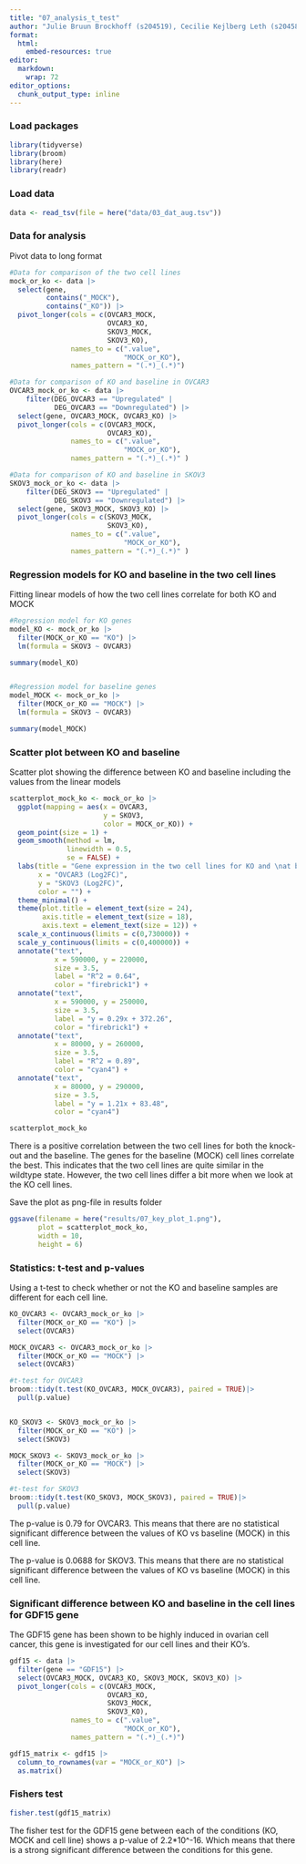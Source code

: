 ```yaml
---
title: "07_analysis_t_test"
author: "Julie Bruun Brockhoff (s204519), Cecilie Kejlberg Leth (s204584), Amalie Drud Nielsen (s204560), Chrysillis Hellemann Polhaus (s153664), Lise Lotte Eriksen (s154123)"
format: 
  html:
    embed-resources: true
editor: 
  markdown: 
    wrap: 72
editor_options: 
  chunk_output_type: inline
---
```


### Load packages

```r
library(tidyverse)
library(broom)
library(here)
library(readr)
```

### Load data

```r
data <- read_tsv(file = here("data/03_dat_aug.tsv"))
```

### Data for analysis

Pivot data to long format

```r
#Data for comparison of the two cell lines
mock_or_ko <- data |> 
  select(gene,
         contains("_MOCK"), 
         contains("_KO")) |> 
  pivot_longer(cols = c(OVCAR3_MOCK, 
                        OVCAR3_KO, 
                        SKOV3_MOCK, 
                        SKOV3_KO), 
               names_to = c(".value", 
                            "MOCK_or_KO"), 
               names_pattern = "(.*)_(.*)")

#Data for comparison of KO and baseline in OVCAR3
OVCAR3_mock_or_ko <- data |> 
    filter(DEG_OVCAR3 == "Upregulated" |
           DEG_OVCAR3 == "Downregulated") |> 
  select(gene, OVCAR3_MOCK, OVCAR3_KO) |> 
  pivot_longer(cols = c(OVCAR3_MOCK, 
                        OVCAR3_KO), 
               names_to = c(".value", 
                            "MOCK_or_KO"), 
               names_pattern = "(.*)_(.*)" )

#Data for comparison of KO and baseline in SKOV3
SKOV3_mock_or_ko <- data |> 
    filter(DEG_SKOV3 == "Upregulated" |
           DEG_SKOV3 == "Downregulated") |> 
  select(gene, SKOV3_MOCK, SKOV3_KO) |> 
  pivot_longer(cols = c(SKOV3_MOCK, 
                        SKOV3_KO), 
               names_to = c(".value", 
                            "MOCK_or_KO"), 
               names_pattern = "(.*)_(.*)" )
```

### Regression models for KO and baseline in the two cell lines

Fitting linear models of how the two cell lines correlate for both KO
and MOCK

```r
#Regression model for KO genes
model_KO <- mock_or_ko |> 
  filter(MOCK_or_KO == "KO") |> 
  lm(formula = SKOV3 ~ OVCAR3)

summary(model_KO)


#Regression model for baseline genes
model_MOCK <- mock_or_ko |> 
  filter(MOCK_or_KO == "MOCK") |> 
  lm(formula = SKOV3 ~ OVCAR3)

summary(model_MOCK)
```

### Scatter plot between KO and baseline

Scatter plot showing the difference between KO and baseline including
the values from the linear models

```r
scatterplot_mock_ko <- mock_or_ko |> 
  ggplot(mapping = aes(x = OVCAR3, 
                       y = SKOV3, 
                       color = MOCK_or_KO)) +
  geom_point(size = 1) + 
  geom_smooth(method = lm,
              linewidth = 0.5,
              se = FALSE) +
  labs(title = "Gene expression in the two cell lines for KO and \nat baseline",
       x = "OVCAR3 (Log2FC)", 
       y = "SKOV3 (Log2FC)",
       color = "") +
  theme_minimal() + 
  theme(plot.title = element_text(size = 24),
        axis.title = element_text(size = 18),
        axis.text = element_text(size = 12)) +
  scale_x_continuous(limits = c(0,730000)) +
  scale_y_continuous(limits = c(0,400000)) +
  annotate("text", 
           x = 590000, y = 220000, 
           size = 3.5,
           label = "R^2 = 0.64", 
           color = "firebrick1") +
  annotate("text", 
           x = 590000, y = 250000, 
           size = 3.5,
           label = "y = 0.29x + 372.26", 
           color = "firebrick1") +
  annotate("text", 
           x = 80000, y = 260000, 
           size = 3.5,
           label = "R^2 = 0.89", 
           color = "cyan4") +
  annotate("text", 
           x = 80000, y = 290000, 
           size = 3.5,
           label = "y = 1.21x + 83.48", 
           color = "cyan4")

scatterplot_mock_ko
```

There is a positive correlation between the two cell lines for both the
knock-out and the baseline. The genes for the baseline (MOCK) cell lines
correlate the best. This indicates that the two cell lines are quite
similar in the wildtype state. However, the two cell lines differ a bit
more when we look at the KO cell lines.

Save the plot as png-file in results folder

```r
ggsave(filename = here("results/07_key_plot_1.png"),
       plot = scatterplot_mock_ko,
       width = 10, 
       height = 6)
```

### Statistics: t-test and p-values

Using a t-test to check whether or not the KO and baseline samples are
different for each cell line.

```r
KO_OVCAR3 <- OVCAR3_mock_or_ko |> 
  filter(MOCK_or_KO == "KO") |>
  select(OVCAR3)

MOCK_OVCAR3 <- OVCAR3_mock_or_ko |> 
  filter(MOCK_or_KO == "MOCK") |> 
  select(OVCAR3)

#t-test for OVCAR3
broom::tidy(t.test(KO_OVCAR3, MOCK_OVCAR3), paired = TRUE)|> 
  pull(p.value)


KO_SKOV3 <- SKOV3_mock_or_ko |> 
  filter(MOCK_or_KO == "KO") |> 
  select(SKOV3)

MOCK_SKOV3 <- SKOV3_mock_or_ko |> 
  filter(MOCK_or_KO == "MOCK") |> 
  select(SKOV3)

#t-test for SKOV3
broom::tidy(t.test(KO_SKOV3, MOCK_SKOV3), paired = TRUE)|> 
  pull(p.value)
```

The p-value is 0.79 for OVCAR3. This means that there are no statistical
significant difference between the values of KO vs baseline (MOCK) in
this cell line.

The p-value is 0.0688 for SKOV3. This means that there are no
statistical significant difference between the values of KO vs baseline
(MOCK) in this cell line.

### Significant difference between KO and baseline in the cell lines for GDF15 gene

The GDF15 gene has been shown to be highly induced in ovarian cell
cancer, this gene is investigated for our cell lines and their KO's.

```r
gdf15 <- data |>  
  filter(gene == "GDF15") |> 
  select(OVCAR3_MOCK, OVCAR3_KO, SKOV3_MOCK, SKOV3_KO) |> 
  pivot_longer(cols = c(OVCAR3_MOCK, 
                        OVCAR3_KO, 
                        SKOV3_MOCK, 
                        SKOV3_KO), 
               names_to = c(".value", 
                            "MOCK_or_KO"),
               names_pattern = "(.*)_(.*)")

gdf15_matrix <- gdf15 |>
  column_to_rownames(var = "MOCK_or_KO") |> 
  as.matrix()
```

### Fishers test

```r
fisher.test(gdf15_matrix)
```

The fisher test for the GDF15 gene between each of the conditions (KO,
MOCK and cell line) shows a p-value of 2.2\*10\^-16. Which means that
there is a strong significant difference between the conditions for this
gene.
